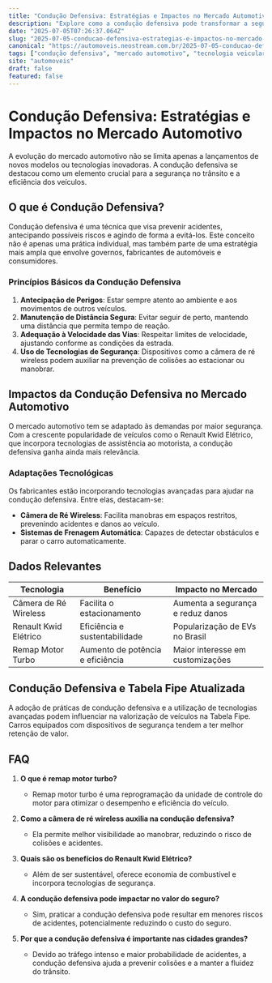 ```yaml
---
title: "Condução Defensiva: Estratégias e Impactos no Mercado Automotivo"
description: "Explore como a condução defensiva pode transformar a segurança nas estradas, influenciar o mercado automotivo e o papel de tecnologias como a câmera de ré wireless."
date: "2025-07-05T07:26:37.064Z"
slug: "2025-07-05-conducao-defensiva-estrategias-e-impactos-no-mercado-automotivo"
canonical: "https://automoveis.neostream.com.br/2025-07-05-conducao-defensiva-estrategias-e-impactos-no-mercado-automotivo"
tags: ["condução defensiva", "mercado automotivo", "tecnologia veicular", "segurança no trânsito"]
site: "automoveis"
draft: false
featured: false
---
```


# Condução Defensiva: Estratégias e Impactos no Mercado Automotivo

A evolução do mercado automotivo não se limita apenas a lançamentos de novos modelos ou tecnologias inovadoras. A condução defensiva se destacou como um elemento crucial para a segurança no trânsito e a eficiência dos veículos.

## O que é Condução Defensiva?

Condução defensiva é uma técnica que visa prevenir acidentes, antecipando possíveis riscos e agindo de forma a evitá-los. Este conceito não é apenas uma prática individual, mas também parte de uma estratégia mais ampla que envolve governos, fabricantes de automóveis e consumidores.

### Princípios Básicos da Condução Defensiva

1. **Antecipação de Perigos**: Estar sempre atento ao ambiente e aos movimentos de outros veículos.
2. **Manutenção de Distância Segura**: Evitar seguir de perto, mantendo uma distância que permita tempo de reação.
3. **Adequação à Velocidade das Vias**: Respeitar limites de velocidade, ajustando conforme as condições da estrada.
4. **Uso de Tecnologias de Segurança**: Dispositivos como a câmera de ré wireless podem auxiliar na prevenção de colisões ao estacionar ou manobrar.

## Impactos da Condução Defensiva no Mercado Automotivo

O mercado automotivo tem se adaptado às demandas por maior segurança. Com a crescente popularidade de veículos como o Renault Kwid Elétrico, que incorpora tecnologias de assistência ao motorista, a condução defensiva ganha ainda mais relevância.

### Adaptações Tecnológicas

Os fabricantes estão incorporando tecnologias avançadas para ajudar na condução defensiva. Entre elas, destacam-se:
- **Câmera de Ré Wireless**: Facilita manobras em espaços restritos, prevenindo acidentes e danos ao veículo.
- **Sistemas de Frenagem Automática**: Capazes de detectar obstáculos e parar o carro automaticamente.

## Dados Relevantes

| Tecnologia | Benefício | Impacto no Mercado |
|------------|-----------|---------------------|
| Câmera de Ré Wireless | Facilita o estacionamento | Aumenta a segurança e reduz danos |
| Renault Kwid Elétrico | Eficiência e sustentabilidade | Popularização de EVs no Brasil |
| Remap Motor Turbo | Aumento de potência e eficiência | Maior interesse em customizações |

## Condução Defensiva e Tabela Fipe Atualizada

A adoção de práticas de condução defensiva e a utilização de tecnologias avançadas podem influenciar na valorização de veículos na Tabela Fipe. Carros equipados com dispositivos de segurança tendem a ter melhor retenção de valor.

## FAQ

1. **O que é remap motor turbo?**
   - Remap motor turbo é uma reprogramação da unidade de controle do motor para otimizar o desempenho e eficiência do veículo.

2. **Como a câmera de ré wireless auxilia na condução defensiva?**
   - Ela permite melhor visibilidade ao manobrar, reduzindo o risco de colisões e acidentes.

3. **Quais são os benefícios do Renault Kwid Elétrico?**
   - Além de ser sustentável, oferece economia de combustível e incorpora tecnologias de segurança.

4. **A condução defensiva pode impactar no valor do seguro?**
   - Sim, praticar a condução defensiva pode resultar em menores riscos de acidentes, potencialmente reduzindo o custo do seguro.

5. **Por que a condução defensiva é importante nas cidades grandes?**
   - Devido ao tráfego intenso e maior probabilidade de acidentes, a condução defensiva ajuda a prevenir colisões e a manter a fluidez do trânsito.